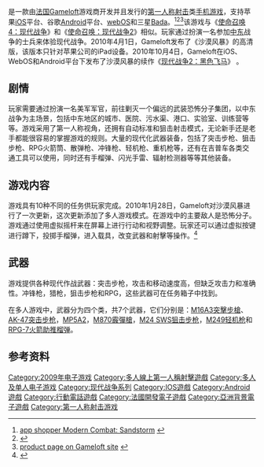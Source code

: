{{Infobox video game
| title = 现代战争：沙漠风暴
| image =
| caption = 
| developer = [[Gameloft|Gameloft]]
| publisher = [[Gameloft|Gameloft]]
| engine =
| released = 2009年8月27日
| genre = [[第一人称射击|第一人称射击]]
| modes = [[单人游戏|单人游戏]]、[[多人游戏|多人游戏]]
| platforms = {{spml|[[iOS|iOS]]|[[Android|Android]]|[[Bada_(操作系统)|bada]]|[[webOS|webOS]]}}
| internet page = 
}}

{{Vgname|现代战争：沙漠风暴|en=Modern Combat: Sandstorm}}是一款由[[法国|法国]][[Gameloft|Gameloft]]游戏商开发并且发行的[[第一人称射击|第一人称射击]]类[[手机游戏|手机游戏]]，支持苹果[[iOS|iOS]]平台、谷歌[[Android|Android]]平台、[[webOS|webOS]]和三星[[Bada_(操作系统)|Bada]]。<ref>[http://appshopper.com/games/Modern-Combat-Sandstorm app shopper Modern Combat: Sandstorm] {{webarchive|url=https://web.archive.org/web/20091216020309/http://appshopper.com/games/Modern-Combat-Sandstorm |date=2009-12-16 }}</ref><ref>{{Cite web |url=http://ax.itunes.apple.com/WebObjects/MZStore.woa/wa/browserRedirect?url=itms%253A%252F%252Fax.itunes.apple.com%252FWebObjects%252FMZStore.woa%252Fwa%252FviewSoftware%253Fid%253D329373748%2526mt%253D8 |title=Modern Combat: Sandstorm on itunes store |accessdate=2011-12-22 |archive-date=2012-03-03 |archive-url=https://web.archive.org/web/20120303052800/http://ax.itunes.apple.com/WebObjects/MZStore.woa/wa/browserRedirect?url=itms%3A%2F%2Fax.itunes.apple.com%2FWebObjects%2FMZStore.woa%2Fwa%2FviewSoftware%3Fid%3D329373748%26mt%3D8 |dead-url=no }}</ref><ref>[http://www.gameloft.co.uk/iphone/modern-combat-sandstorm/?adid=101966 product page on Gameloft site] {{webarchive|url=https://web.archive.org/web/20120304191207/http://www.gameloft.co.uk/iphone/modern-combat-sandstorm/?adid=101966 |date=2012-03-04 }}</ref>该游戏与《[[使命召唤4：现代战争|使命召唤4：现代战争]]》和《[[使命召唤：现代战争2|使命召唤：现代战争2]]》相似。玩家通过扮演一名参加[[中东|中东]]战争的士兵来体验现代战争。2010年4月1日，Gameloft发布了《沙漠风暴》的高清版，该版本只针对苹果公司的iPad设备。2010年10月4日，Gameloft在iOS、WebOS和Android平台下发布了沙漠风暴的续作《[[现代战争2：黑色飞马|现代战争2：黑色飞马]]》 。

==剧情==
玩家需要通过扮演一名美军军官，前往剿灭一个偏远的武装恐怖分子集团，以中东战争为主场景，包括中东地区的城市、医院、污水渠、港口、实验室、训练营等等。游戏采用了第一人称视角，还拥有自动标准和狙击射击模式，无论新手还是老手都能很容易的掌握游戏的规则。大量的现代化武器装备，包括了突击步枪、狙击步枪、RPG火箭筒、散弹枪、冲锋枪、轻机枪、重机枪等，还有在吉普车各类交通工具可以使用，同时还有手榴弹、闪光手雷、辐射检测器等等其他装备。

==游戏内容==
游戏具有10种不同的任务供玩家完成。2010年1月28日，Gameloft对沙漠风暴进行了一次更新，这次更新添加了多人游戏模式。在游戏中的主要敌人是恐怖分子。游戏通过使用虚拟摇杆来在屏幕上进行行动和视野调整。玩家还可以通过虚拟按键进行蹲下，投掷手榴弹，进入载具，改变武器和射擊等操作。<ref>{{Cite web |url=http://toucharcade.com/2009/09/03/gamelofts-modern-combat-sandstorm-raises-the-bar-of-iphone-gaming/ |title=Touch arcade review |accessdate=2011-12-22 |archive-date=2011-12-15 |archive-url=https://web.archive.org/web/20111215011346/http://toucharcade.com/2009/09/03/gamelofts-modern-combat-sandstorm-raises-the-bar-of-iphone-gaming/ |dead-url=no }}</ref>

==武器==
游戏提供各种现代作战武器：突击步枪，攻击和移动速度高，但缺乏攻击力和准确性。冲锋枪，猎枪，狙击步枪和RPG，这些武器可在任务箱子中找到。

在多人游戏中，武器分为四个类，共7个武器，它们分别是：[[M16突擊步槍#M16A3|M16A3突擊步槍]]、[[AK-47突击步枪|AK-47突击步枪]]，[[HK_MP5冲锋枪|MP5A2]]，[[雷明登870泵動式霰彈槍|M870霰彈槍]]，[[M24狙击步枪|M24 SWS狙击步枪]]，[[M249班用自動武器|M249轻机枪]]和[[火箭推進榴彈|RPG-7火箭助推榴弹]]。

==参考资料==
{{reflist|30em}}

{{现代战争系列}}

{{DEFAULTSORT:Modern Combat 1, Sandstorm}}
[[Category:2009年电子游戏|Category:2009年电子游戏]]
[[Category:多人線上第一人稱射擊遊戲|Category:多人線上第一人稱射擊遊戲]]
[[Category:多人及单人电子游戏|Category:多人及单人电子游戏]]
[[Category:现代战争系列|Category:现代战争系列]]
[[Category:IOS遊戲|Category:IOS遊戲]]
[[Category:Android遊戲|Category:Android遊戲]]
[[Category:行動電話遊戲|Category:行動電話遊戲]]
[[Category:法國開發電子遊戲|Category:法國開發電子遊戲]]
[[Category:亞洲背景電子遊戲|Category:亞洲背景電子遊戲]]
[[Category:第一人称射击游戏|Category:第一人称射击游戏]]